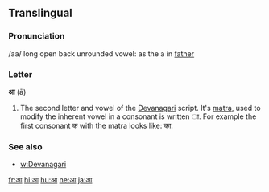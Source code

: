 ==Translingual==
{{attention|sa}}{{attention|hi}} <!----This should not be translingual.  Each language which uses Devanagari should have its own section--->
===Pronunciation===
/aa/ long open back unrounded vowel: as the a in [[father]]

===Letter===
'''आ''' (ā)

# The second letter and vowel of the [[Devanagari]] script. It's [[matra]], used to modify the inherent vowel in a consonant is written ा. For example the first consonant क with the matra looks like: का.

===See also===
*[[w:Devanagari]]

[[fr:आ]]
[[hi:आ]]
[[hu:आ]]
[[ne:आ]]
[[ja:आ]]
